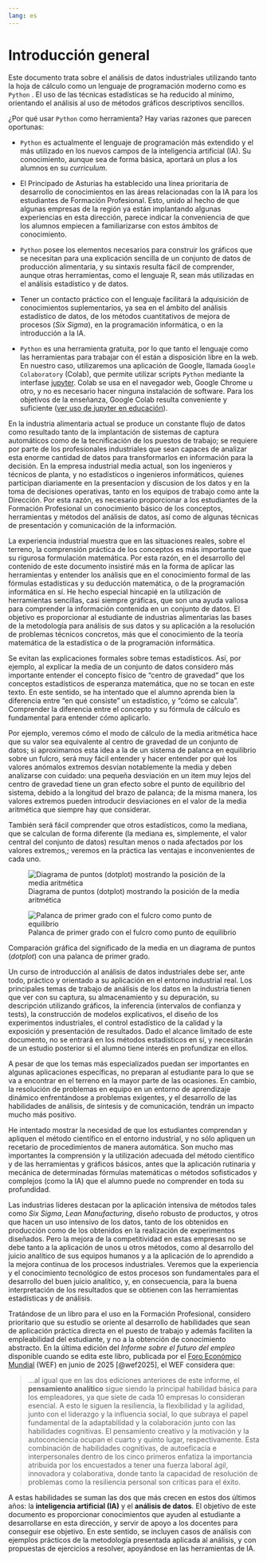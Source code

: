 ```yaml
---
lang: es
---
```


# Introducción general

Este documento trata sobre el análisis de datos industriales utilizando tanto la hoja de cálculo como un lenguaje de programación moderno como es `Python` . El uso de las técnicas estadísticas se ha reducido al mínimo, orientando el análisis al uso de métodos gráficos descriptivos sencillos.

¿Por qué usar `Python` como herramienta? Hay varias razones que parecen oportunas:

-   `Python` es actualmente el lenguaje de programación más extendido y el más utilizado en los nuevos campos de la inteligencia artificial (IA). Su conocimiento, aunque sea de forma básica, aportará un plus a los alumnos en su *curriculum*.

-   El Principado de Asturias ha establecido una línea prioritaria de desarrollo de conocimientos en las áreas relacionadas con la IA para los estudiantes de Formación Profesional. Esto, unido al hecho de que algunas empresas de la región ya están implantando algunas experiencias en esta dirección, parece indicar la conveniencia de que los alumnos empiecen a familiarizarse con estos ámbitos de conocimiento.

-   `Python` posee los elementos necesarios para construir los gráficos que se necesitan para una explicación sencilla de un conjunto de datos de producción alimentaria, y su sintaxis resulta fácil de comprender, aunque otras herramientas, como el lenguaje R, sean más utilizadas en el análisis estadístico y de datos.

-   Tener un contacto práctico con el lenguaje facilitará la adquisición de conocimientos suplementarios, ya sea en el ámbito del análisis estadístico de datos, de los métodos cuantitativos de mejora de procesos (*Six Sigma*), en la programación informática, o en la introducción a la IA.

-   `Python` es una herramienta gratuita, por lo que tanto el lenguaje como las herramientas para trabajar con él están a disposición libre en la web. En nuestro caso, utilizaremos una aplicación de Google, llamada `Google Colaboratory` (Colab), que permite utilizar scripts `Python` mediante la interfase [jupyter](#0). Colab se usa en el navegador web, Google Chrome u otro, y no es necesario hacer ninguna instalación de software. Para los objetivos de la enseñanza, Google Colab resulta conveniente y suficiente ([ver uso de jupyter en educación](#0)).

En la industria alimentaria actual se produce un constante flujo de datos como resultado tanto de la implantación de sistemas de captura automáticos como de la tecnificación de los puestos de trabajo; se requiere por parte de los profesionales industriales que sean capaces de analizar esta enorme cantidad de datos para transformarlos en información para la decisión. En la empresa industrial media actual, son los ingenieros y técnicos de planta, y no estadísticos o ingenieros informáticos, quienes participan diariamente en la presentacion y discusion de los datos y en la toma de decisiones operativas, tanto en los equipos de trabajo como ante la Dirección. Por esta razón, es necesario proporcionar a los estudiantes de la Formación Profesional un conocimiento básico de los conceptos, herramientas y métodos del análisis de datos, así como de algunas técnicas de presentación y comunicación de la información.

La experiencia industrial muestra que en las situaciones reales, sobre el terreno, la comprensión práctica de los conceptos es más importante que su rigurosa formulación matemática. Por esta razón, en el desarrollo del contenido de este documento insistiré más en la forma de aplicar las herramientas y entender los análisis que en el conocimiento formal de las fórmulas estadísticas y su deducción matemática, o de la programación informática en sí. He hecho especial hincapié en la utilización de herramientas sencillas, casi siempre gráficas, que son una ayuda valiosa para comprender la información contenida en un conjunto de datos. El objetivo es proporcionar al estudiante de industrias alimentarias las bases de la metodología para análisis de sus datos y su aplicación a la resolución de problemas técnicos concretos, más que el conocimiento de la teoría matemática de la estadística o de la programación informática.

Se evitan las explicaciones formales sobre temas estadísticos. Así, por ejemplo, al explicar la media de un conjunto de datos considero más importante entender el concepto físico de "centro de gravedad" que los conceptos estadísticos de esperanza matemática, que no se tocan en este texto. En este sentido, se ha intentado que el alumno aprenda bien la diferencia entre "en qué consiste" un estadístico, y "cómo se calcula". Comprender la diferencia entre el concepto y su fórmula de cálculo es fundamental para entender cómo aplicarlo.

Por ejemplo, veremos cómo el modo de cálculo de la media aritmética hace que su valor sea equivalente al centro de gravedad de un conjunto de datos; si aproximamos esta idea a la de un sistema de palanca en equilibrio sobre un fulcro, será muy fácil entender y hacer entender por qué los valores anómalos extremos desvían notablemente la media y deben analizarse con cuidado: una pequeña desviación en un item muy lejos del centro de gravedad tiene un gran efecto sobre el punto de equilibrio del sistema, debido a la longitud del brazo de palanca; de la misma manera, los valores extremos pueden introducir desviaciones en el valor de la media aritmética que siempre hay que considerar.

También será fácil comprender que otros estadísticos, como la mediana, que se calculan de forma diferente (la mediana es, simplemente, el valor central del conjunto de datos) resultan menos o nada afectados por los valores extremos,; veremos en la práctica las ventajas e inconvenientes de cada uno.

::: {#fig-intro-media layout-ncol="2" layout-valign="bottom"}
![Diagrama de puntos (dotplot) mostrando la posición de la media aritmética](01-imagenes/media-balanza.svg){#fig-media}

![Palanca de primer grado con el fulcro como punto de equilibrio](01-imagenes/palanca.png){#fig-palanca}

Comparación gráfica del significado de la media en un diagrama de puntos (*dotplot*) con una palanca de primer grado.
:::

Un curso de introducción al análisis de datos industriales debe ser, ante todo, práctico y orientado a su aplicación en el entorno industrial real. Los principales temas de trabajo de análisis de los datos en la industria tienen que ver con su captura, su almacenamiento y su depuración, su descripción utilizando gráficos, la inferencia (intervalos de confianza y tests), la construcción de modelos explicativos, el diseño de los experimentos industriales, el control estadístico de la calidad y la exposición y presentación de resultados. Dado el alcance limitado de este documento, no se entrará en los métodos estadísticos en sí, y necesitarán de un estudio posterior si el alumno tiene interés en profundizar en ellos.

A pesar de que los temas más especializados puedan ser importantes en algunas aplicaciones específicas, no preparan al estudiante para lo que se va a encontrar en el terreno en la mayor parte de las ocasiones. En cambio, la resolución de problemas en equipo en un entorno de aprendizaje dinámico enfrentándose a problemas exigentes, y el desarrollo de las habilidades de análisis, de síntesis y de comunicación, tendrán un impacto mucho más positivo.

He intentado mostrar la necesidad de que los estudiantes comprendan y apliquen el método científico en el entorno industrial, y no sólo apliquen un recetario de procedimientos de manera automática. Son mucho mas importantes la comprensión y la utilización adecuada del método científico y de las herramientas y gráficos básicos, antes que la aplicación rutinaria y mecánica de determinadas fórmulas matemáticas o métodos sofisticados y complejos (como la IA) que el alumno puede no comprender en toda su profundidad.

Las industrias líderes destacan por la aplicación intensiva de métodos tales como *Six Sigma*, *Lean Manufacturing*, diseño robusto de productos, y otros que hacen un uso intensivo de los datos, tanto de los obtenidos en producción como de los obtenidos en la realización de experimentos diseñados. Pero la mejora de la competitividad en estas empresas no se debe tanto a la aplicación de unos u otros métodos, como al desarrollo del juicio analítico de sus equipos humanos y a la aplicación de lo aprendido a la mejora continua de los procesos industriales. Veremos que la experiencia y el conocimiento tecnológico de estos procesos son fundamentales para el desarrollo del buen juicio analítico, y, en consecuencia, para la buena interpretación de los resultados que se obtienen con las herramientas estadísticas y de análisis.

Tratándose de un libro para el uso en la Formación Profesional, considero prioritario que su estudio se oriente al desarrollo de habilidades que sean de aplicación práctica directa en el puesto de trabajo y además faciliten la empleabilidad del estudiante, y no a la obtención de conocimiento abstracto. En la última edición del *Informe sobre el futuro del empleo* disponible cuando se edita este libro, publicada por el [Foro Económico Mundial](https://www.weforum.org/) (WEF) en junio de 2025 [@wef2025], el WEF considera que:

> ...al igual que en las dos ediciones anteriores de este informe, el **pensamiento analítico** sigue siendo la principal habilidad básica para los empleadores, ya que siete de cada 10 empresas lo consideran esencial. A esto le siguen la resiliencia, la flexibilidad y la agilidad, junto con el liderazgo y la influencia social, lo que subraya el papel fundamental de la adaptabilidad y la colaboración junto con las habilidades cognitivas. El pensamiento creativo y la motivación y la autoconciencia ocupan el cuarto y quinto lugar, respectivamente. Esta combinación de habilidades cognitivas, de autoeficacia e interpersonales dentro de los cinco primeros enfatiza la importancia atribuida por los encuestados a tener una fuerza laboral ágil, innovadora y colaborativa, donde tanto la capacidad de resolución de problemas como la resiliencia personal son críticas para el éxito.

A estas habilidades se suman las dos que más crecen en estos dos últimos años: la **inteligencia artificial (IA)** y el **análisis de datos**. El objetivo de este documento es proporcionar conocimientos que ayuden al estudiante a desarrollarse en esta dirección, y servir de apoyo a los docentes para conseguir ese objetivo. En este sentido, se incluyen casos de análisis con ejemplos prácticos de la metodología presentada aplicada al análisis, y con propuestas de ejercicios a resolver, apoyándose en las herramientas de IA.